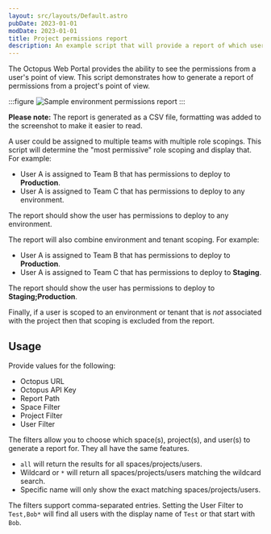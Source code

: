 ```yaml
---
layout: src/layouts/Default.astro
pubDate: 2023-01-01
modDate: 2023-01-01
title: Project permissions report
description: An example script that will provide a report of which users have access to specific projects.
---
```


The Octopus Web Portal provides the ability to see the permissions from a user's point of view.  This script demonstrates how to generate a report of permissions from a project's point of view.

:::figure
![Sample environment permissions report](/docs/octopus-rest-api/examples/reports/images/project-permissions-example.png)
:::

**Please note:** The report is generated as a CSV file, formatting was added to the screenshot to make it easier to read.

A user could be assigned to multiple teams with multiple role scopings.  This script will determine the "most permissive" role scoping and display that.  For example:

- User A is assigned to Team B that has permissions to deploy to **Production**.
- User A is assigned to Team C that has permissions to deploy to any environment.

The report should show the user has permissions to deploy to any environment.  

The report will also combine environment and tenant scoping.  For example:

- User A is assigned to Team B that has permissions to deploy to **Production**.
- User A is assigned to Team C that has permissions to deploy to **Staging**.

The report should show the user has permissions to deploy to **Staging;Production**.  

Finally, if a user is scoped to an environment or tenant that is _not_ associated with the project then that scoping is excluded from the report.  

## Usage

Provide values for the following:

- Octopus URL
- Octopus API Key
- Report Path
- Space Filter
- Project Filter
- User Filter

The filters allow you to choose which space(s), project(s), and user(s) to generate a report for.  They all have the same features.

- `all` will return the results for all spaces/projects/users.
- Wildcard or `*` will return all spaces/projects/users matching the wildcard search.
- Specific name will only show the exact matching spaces/projects/users.

The filters support comma-separated entries.  Setting the User Filter to `Test,Bob*` will find all users with the display name of `Test` or that start with `Bob`.

<ProjectPermissionsReport />